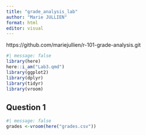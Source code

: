 ```yaml
---
title: "grade_analysis_lab"
author: "Marie JULLIEN"
format: html
editor: visual
---
```


https://github.com/mariejullien/r-101-grade-analysis.git

```r
#| message: false
library(here)
here::i_am("Lab3.qmd")
library(ggplot2)
library(dplyr)
library(tidyr)
library(vroom)
```

## Question 1

```r
#| message: false
grades <-vroom(here("grades.csv"))
```

